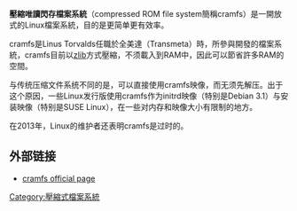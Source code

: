 {{noteTA|G1=IT}}
{{Expand English}}

'''壓縮唯讀閃存檔案系統'''（compressed ROM file system簡稱cramfs）是一開放式的Linux檔案系統，目的是更简单更有效率。

cramfs是Linus Torvalds任職於全美達（Transmeta）時，所參與開發的檔案系統，cramfs目前以[[zlib|zlib]]方式壓縮，不须載入到RAM中，因此可以節省許多RAM的空間。

与传统压缩文件系统不同的是，可以直接使用cramfs映像，而无须先解压。出于这个原因，一些Linux发行版使用cramfs作为initrd映像（特别是Debian 3.1）与安装映像（特别是SUSE Linux），在一些对内存和映像大小有限制的地方。

在2013年，Linux的维护者还表明cramfs是过时的。

==外部链接==
* [http://sourceforge.net/projects/cramfs/ cramfs official page]{{Wayback|url=http://sourceforge.net/projects/cramfs/ |date=20110305053953 }}

{{文件系统}}

[[Category:壓縮式檔案系統|Category:壓縮式檔案系統]]